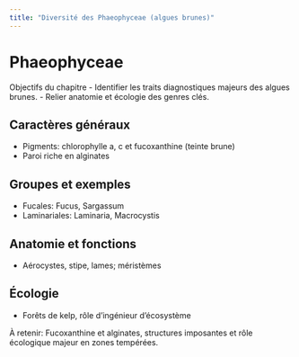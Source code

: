 ```yaml
---
title: "Diversité des Phaeophyceae (algues brunes)"
---
```


# Phaeophyceae

Objectifs du chapitre
- Identifier les traits diagnostiques majeurs des algues brunes.
- Relier anatomie et écologie des genres clés.

## Caractères généraux
- Pigments: chlorophylle a, c et fucoxanthine (teinte brune)
- Paroi riche en alginates

## Groupes et exemples
- Fucales: Fucus, Sargassum
- Laminariales: Laminaria, Macrocystis

## Anatomie et fonctions
- Aérocystes, stipe, lames; méristèmes

## Écologie
- Forêts de kelp, rôle d’ingénieur d’écosystème

::: {.infobox}
À retenir: Fucoxanthine et alginates, structures imposantes et rôle écologique majeur en zones tempérées.
:::
